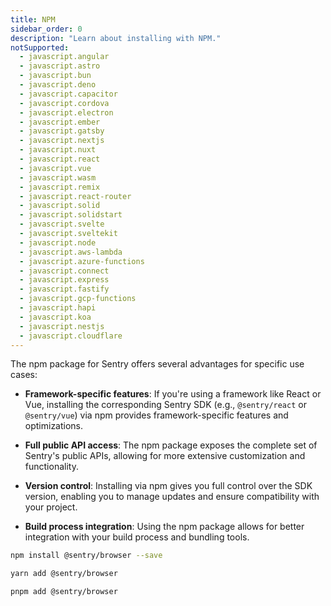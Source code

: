 ```yaml
---
title: NPM
sidebar_order: 0
description: "Learn about installing with NPM."
notSupported:
  - javascript.angular
  - javascript.astro
  - javascript.bun
  - javascript.deno
  - javascript.capacitor
  - javascript.cordova
  - javascript.electron
  - javascript.ember
  - javascript.gatsby
  - javascript.nextjs
  - javascript.nuxt
  - javascript.react
  - javascript.vue
  - javascript.wasm
  - javascript.remix
  - javascript.react-router
  - javascript.solid
  - javascript.solidstart
  - javascript.svelte
  - javascript.sveltekit
  - javascript.node
  - javascript.aws-lambda
  - javascript.azure-functions
  - javascript.connect
  - javascript.express
  - javascript.fastify
  - javascript.gcp-functions
  - javascript.hapi
  - javascript.koa
  - javascript.nestjs
  - javascript.cloudflare
---
```


The npm package for Sentry offers several advantages for specific use cases:

- **Framework-specific features**: If you're using a framework like React or Vue, installing the corresponding Sentry SDK (e.g., `@sentry/react` or `@sentry/vue`) via npm provides framework-specific features and optimizations.

- **Full public API access**: The npm package exposes the complete set of Sentry's public APIs, allowing for more extensive customization and functionality.

- **Version control**: Installing via npm gives you full control over the SDK version, enabling you to manage updates and ensure compatibility with your project.

- **Build process integration**: Using the npm package allows for better integration with your build process and bundling tools.

```bash {tabTitle:npm}
npm install @sentry/browser --save
```

```bash {tabTitle:yarn}
yarn add @sentry/browser
```

```bash {tabTitle:pnpm}
pnpm add @sentry/browser
```
